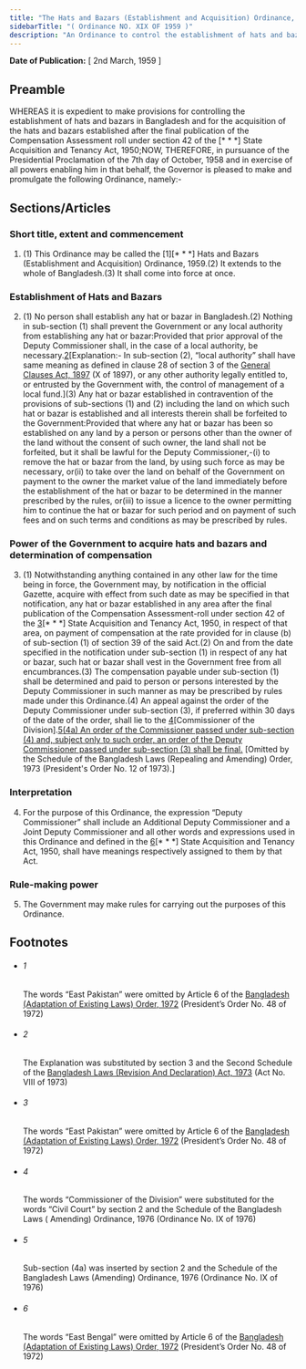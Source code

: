 ```yaml
---
title: "The Hats and Bazars (Establishment and Acquisition) Ordinance, 1959 (East Pakistan Ordinance)"
sidebarTitle: "( Ordinance NO. XIX OF 1959 )"
description: "An Ordinance to control the establishment of hats and bazars and acquire certain hats and bazars already established. ♣"
---
```


**Date of Publication:** [ 2nd March, 1959 ]

## Preamble

WHEREAS it is expedient to make provisions for controlling the establishment of hats and bazars in Bangladesh and for the acquisition of the hats and bazars established after the final publication of the Compensation Assessment roll under section 42 of the [\* \* \*] State Acquisition and Tenancy Act, 1950;NOW, THEREFORE, in pursuance of the Presidential Proclamation of the 7th day of October, 1958 and in exercise of all powers enabling him in that behalf, the Governor is pleased to make and promulgate the following Ordinance, namely:-

## Sections/Articles

### Short title, extent and commencement

1. (1) This Ordinance may be called the [1][\* \* \*] Hats and Bazars (Establishment and Acquisition) Ordinance, 1959.(2) It extends to the whole of Bangladesh.(3) It shall come into force at once.

### Establishment of Hats and Bazars

2. (1) No person shall establish any hat or bazar in Bangladesh.(2) Nothing in sub-section (1) shall prevent the Government or any local authority from establishing any hat or bazar:Provided that prior approval of the Deputy Commissioner shall, in the case of a local authority, be necessary.[2](1)[Explanation:- In sub-section (2), “local authority” shall have same meaning as defined in clause 28 of section 3 of the [General Clauses Act, 1897](/act-73.html "General Clauses Act, 1897") (X of 1897), or any other authority legally entitled to, or entrusted by the Government with, the control of management of a local fund.](3) Any hat or bazar established in contravention of the provisions of sub-sections (1) and (2) including the land on which such hat or bazar is established and all interests therein shall be forfeited to the Government:Provided that where any hat or bazar has been so established on any land by a person or persons other than the owner of the land without the consent of such owner, the land shall not be forfeited, but it shall be lawful for the Deputy Commissioner,-(i) to remove the hat or bazar from the land, by using such force as may be necessary, or(ii) to take over the land on behalf of the Government on payment to the owner the market value of the land immediately before the establishment of the hat or bazar to be determined in the manner prescribed by the rules, or(iii) to issue a licence to the owner permitting him to continue the hat or bazar for such period and on payment of such fees and on such terms and conditions as may be prescribed by rules.

### Power of the Government to acquire hats and bazars and determination of compensation

3. (1) Notwithstanding anything contained in any other law for the time being in force, the Government may, by notification in the official Gazette, acquire with effect from such date as may be specified in that notification, any hat or bazar established in any area after the final publication of the Compensation Assessment-roll under section 42 of the [3](1)[\* \* \*] State Acquisition and Tenancy Act, 1950, in respect of that area, on payment of compensation at the rate provided for in clause (b) of sub-section (1) of section 39 of the said Act.(2) On and from the date specified in the notification under sub-section (1) in respect of any hat or bazar, such hat or bazar shall vest in the Government free from all encumbrances.(3) The compensation payable under sub-section (1) shall be determined and paid to person or persons interested by the Deputy Commissioner in such manner as may be prescribed by rules made under this Ordinance.(4) An appeal against the order of the Deputy Commissioner under sub-section (3), if preferred within 30 days of the date of the order, shall lie to the [4](2)[Commissioner of the Division].[5](3)[(4a) An order of the Commissioner passed under sub-section (4) and, subject only to such order, an order of the Deputy Commissioner passed under sub-section (3) shall be final.](5) [Omitted by the Schedule of the Bangladesh Laws (Repealing and Amending) Order, 1973 (President's Order No. 12 of 1973).]

### Interpretation

4. For the purpose of this Ordinance, the expression “Deputy Commissioner” shall include an Additional Deputy Commissioner and a Joint Deputy Commissioner and all other words and expressions used in this Ordinance and defined in the [6](1)[\* \* \*] State Acquisition and Tenancy Act, 1950, shall have meanings respectively assigned to them by that Act.

### Rule-making power

5. The Government may make rules for carrying out the purposes of this Ordinance.

## Footnotes

- ###### 1

  The words “East Pakistan” were omitted by Article 6 of the [Bangladesh (Adaptation of Existing Laws) Order, 1972](/act-388.html "Bangladesh (Adaptation of Existing Laws) Order, 1972 ") (President’s Order No. 48 of 1972)

- ###### 2

  The Explanation was substituted by section 3 and the Second Schedule of the [Bangladesh Laws (Revision And Declaration) Act, 1973](/act-430.html "Bangladesh Laws (Revision And Declaration) Act, 1973") (Act No. VIII of 1973)

- ###### 3

  The words “East Pakistan” were omitted by Article 6 of the [Bangladesh (Adaptation of Existing Laws) Order, 1972](/act-388.html "Bangladesh (Adaptation of Existing Laws) Order, 1972 ") (President’s Order No. 48 of 1972)

- ###### 4

  The words “Commissioner of the Division” were substituted for the words “Civil Court” by section 2 and the Schedule of the Bangladesh Laws ( Amending) Ordinance, 1976 (Ordinance No. IX of 1976)

- ###### 5

  Sub-section (4a) was inserted by section 2 and the Schedule of the Bangladesh Laws (Amending) Ordinance, 1976 (Ordinance No. IX of 1976)

- ###### 6

  The words “East Bengal” were omitted by Article 6 of the [Bangladesh (Adaptation of Existing Laws) Order, 1972](/act-388.html "Bangladesh (Adaptation of Existing Laws) Order, 1972 ") (President’s Order No. 48 of 1972)
